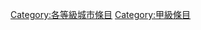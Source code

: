 {{catmore1|[[Wikipedia:城市专题|Wikipedia:城市专题]]}}
{{Articles by Quality| topic=城市|project=城市|format=TOC}}
{{Wikipedia category}}
{{emptycat}}
[[Category:各等級城市條目|Category:各等級城市條目]]
[[Category:甲級條目|Category:甲級條目]]